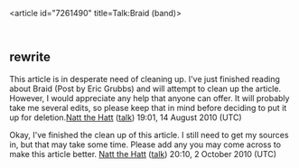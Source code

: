 <article id="7261490" title=Talk:Braid (band)>
	<talkpage id="7261490" title="Talk:Braid (band)">
{{WikiProjectBannerShell|1=
{{WikiProject Illinois |class=Stub |importance=Low}}
{{Wikiproject Emo|class=|importance=|listas=Braid}}
{{WPBiography|living=no|class=Stub|musician-work-group=yes|listas=Braid}}
}}
{{oldafdfull | date = 18 February 2008 | result = '''keep''' | page = Hey Mercedes }}

== rewrite ==

This article is in desperate need of cleaning up.  I've just finished reading about Braid (Post by Eric Grubbs) and will attempt to clean up the article.  However, I would appreciate any help that anyone can offer. It will probably take me several edits, so please keep that in mind before deciding to put it up for deletion.[[User:Natt the Hatt|Natt the Hatt]] ([[User talk:Natt the Hatt|talk]]) 19:01, 14 August 2010 (UTC)

Okay, I've finished the clean up of this article.  I still need to get my sources in, but that may take some time.  Please add any you may come across to make this article better. [[User:Natt the Hatt|Natt the Hatt]] ([[User talk:Natt the Hatt|talk]]) 20:10, 2 October 2010 (UTC)
	</talkpage>
</article>